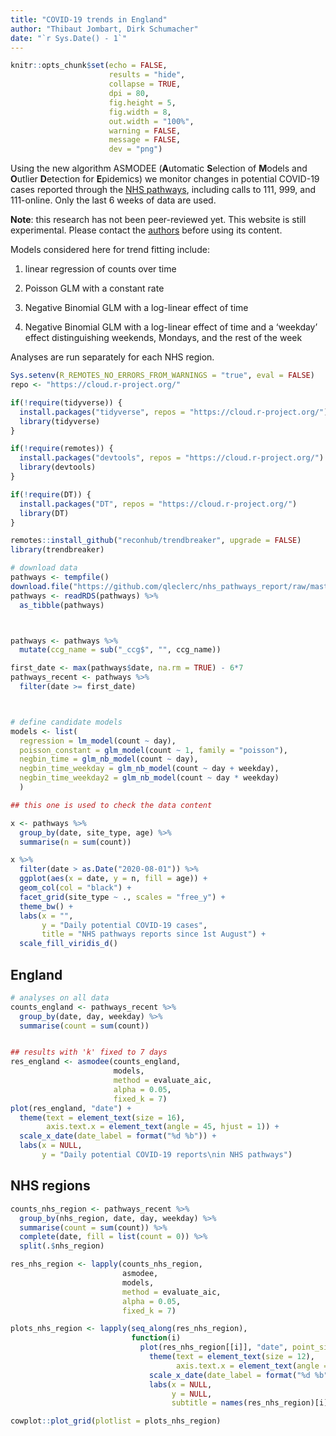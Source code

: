 ```yaml
---
title: "COVID-19 trends in England"
author: "Thibaut Jombart, Dirk Schumacher"
date: "`r Sys.Date() - 1`"
---
```


```r
knitr::opts_chunk$set(echo = FALSE,
                      results = "hide",
                      collapse = TRUE,
                      dpi = 80,
                      fig.height = 5,
                      fig.width = 8,
                      out.width = "100%",
                      warning = FALSE,
                      message = FALSE,
                      dev = "png")
```

Using the new algorithm ASMODEE (**A**utomatic **S**election of **M**odels and
**O**utlier **D**etection for **E**pidemics) we monitor changes in potential
COVID-19 cases reported through the [NHS
pathways](https://digital.nhs.uk/dashboards/nhs-pathways), including calls to
111, 999, and 111-online. Only the last 6 weeks of data are used.

**Note**: this research has not been peer-reviewed yet. This website is still
experimental. Please contact the <a
href="mailto:thibautjombart@gmail.com">authors</a> before using its content.


Models considered here for trend fitting include:

1. linear regression of counts over time

2. Poisson GLM with a constant rate

3. Negative Binomial GLM with a log-linear effect of time

4. Negative Binomial GLM with a log-linear effect of time and a 'weekday' effect
distinguishing weekends, Mondays, and the rest of the week



Analyses are run separately for each NHS region.

```r

Sys.setenv(R_REMOTES_NO_ERRORS_FROM_WARNINGS = "true", eval = FALSE)
repo <- "https://cloud.r-project.org/"

if(!require(tidyverse)) {
  install.packages("tidyverse", repos = "https://cloud.r-project.org/")
  library(tidyverse)
}

if(!require(remotes)) {
  install.packages("devtools", repos = "https://cloud.r-project.org/")
  library(devtools)
}

if(!require(DT)) {
  install.packages("DT", repos = "https://cloud.r-project.org/")
  library(DT)
}

remotes::install_github("reconhub/trendbreaker", upgrade = FALSE)
library(trendbreaker)

```



```r

# download data
pathways <- tempfile()
download.file("https://github.com/qleclerc/nhs_pathways_report/raw/master/data/rds/pathways_latest.rds", pathways)
pathways <- readRDS(pathways) %>%
  as_tibble(pathways)



pathways <- pathways %>%
  mutate(ccg_name = sub("_ccg$", "", ccg_name))

first_date <- max(pathways$date, na.rm = TRUE) - 6*7
pathways_recent <- pathways %>%
  filter(date >= first_date)



# define candidate models
models <- list(
  regression = lm_model(count ~ day),
  poisson_constant = glm_model(count ~ 1, family = "poisson"),
  negbin_time = glm_nb_model(count ~ day),
  negbin_time_weekday = glm_nb_model(count ~ day + weekday),
  negbin_time_weekday2 = glm_nb_model(count ~ day * weekday)
  )


```


```r

## this one is used to check the data content

x <- pathways %>%
  group_by(date, site_type, age) %>%
  summarise(n = sum(count))

x %>%
  filter(date > as.Date("2020-08-01")) %>%
  ggplot(aes(x = date, y = n, fill = age)) +
  geom_col(col = "black") +
  facet_grid(site_type ~ ., scales = "free_y") +
  theme_bw() +
  labs(x = "",
       y = "Daily potential COVID-19 cases",
       title = "NHS pathways reports since 1st August") +
  scale_fill_viridis_d()

```




## England

```r

# analyses on all data
counts_england <- pathways_recent %>%
  group_by(date, day, weekday) %>%
  summarise(count = sum(count))


## results with 'k' fixed to 7 days
res_england <- asmodee(counts_england,
                       models,
                       method = evaluate_aic,
                       alpha = 0.05,
                       fixed_k = 7)
plot(res_england, "date") +
  theme(text = element_text(size = 16),
        axis.text.x = element_text(angle = 45, hjust = 1)) +
  scale_x_date(date_label = format("%d %b")) +
  labs(x = NULL,
       y = "Daily potential COVID-19 reports\nin NHS pathways")

```



## NHS regions

```r

counts_nhs_region <- pathways_recent %>%
  group_by(nhs_region, date, day, weekday) %>%
  summarise(count = sum(count)) %>%
  complete(date, fill = list(count = 0)) %>% 
  split(.$nhs_region)

res_nhs_region <- lapply(counts_nhs_region,
                         asmodee,
                         models,
                         method = evaluate_aic,
                         alpha = 0.05,
                         fixed_k = 7)

plots_nhs_region <- lapply(seq_along(res_nhs_region),
                           function(i)
                             plot(res_nhs_region[[i]], "date", point_size = 1, guide = FALSE) +
                               theme(text = element_text(size = 12),
                                     axis.text.x = element_text(angle = 45, hjust = 1)) +
                               scale_x_date(date_label = format("%d %b")) +
                               labs(x = NULL,
                                    y = NULL,
                                    subtitle = names(res_nhs_region)[i]))

cowplot::plot_grid(plotlist = plots_nhs_region)

```

